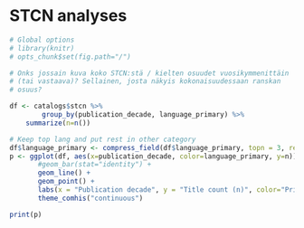 # STCN analyses

```r
# Global options
# library(knitr)
# opts_chunk$set(fig.path="/")
```



```r
# Onks jossain kuva koko STCN:stä / kielten osuudet vuosikymmenittäin
# (tai vastaava)? Sellainen, josta näkyis kokonaisuudessaan ranskan
# osuus?

df <- catalogs$stcn %>%
        group_by(publication_decade, language_primary) %>%
	summarize(n=n())

# Keep top lang and put rest in other category
df$language_primary <- compress_field(df$language_primary, topn = 3, rest = "Other")
p <- ggplot(df, aes(x=publication_decade, color=language_primary, y=n)) +
       #geom_bar(stat="identity") +
       geom_line() +
       geom_point() +              
       labs(x = "Publication decade", y = "Title count (n)", color="Primary language") +
       theme_comhis("continuous")

print(p)
```
